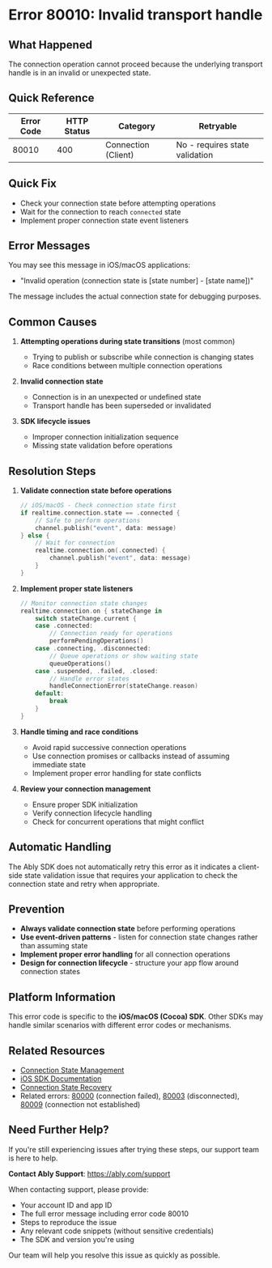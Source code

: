 <!-- Generated by: ably-os errors document-error-codes -->
<!-- Repository: https://github.com/ably/ably-os -->
<!-- Command: ./bin/ably-os errors document-error-codes 80010 -->
<!-- Generated: 2025-08-21T10-28-43-924Z -->
<!-- Sources: 
     - Analysis: https://github.com/ably/ably-os/blob/main/output/error-codes/research/80010-analysis.md
     - Knowledge: https://github.com/ably/ably-os/blob/main/output/error-codes/research/80010-knowledge.md
     - Editorial notes: https://github.com/ably/ably-os/blob/main/src/prompts/errors/editorial-notes.md
-->
<!-- Key Approach: Document this iOS/macOS-specific error that occurs during invalid connection state transitions, providing practical guidance for developers working with the Cocoa SDK -->
<!-- Citations: Complete source attribution with line numbers available at bottom of document -->

# Error 80010: Invalid transport handle

## What Happened

The connection operation cannot proceed because the underlying transport handle is in an invalid or unexpected state.

## Quick Reference

| Error Code | HTTP Status | Category | Retryable |
|------------|-------------|----------|-----------|
| 80010 | 400 | Connection (Client) | No - requires state validation |

## Quick Fix

- Check your connection state before attempting operations
- Wait for the connection to reach `connected` state
- Implement proper connection state event listeners

## Error Messages

You may see this message in iOS/macOS applications:
- "Invalid operation (connection state is [state number] - [state name])"

The message includes the actual connection state for debugging purposes.

## Common Causes

1. **Attempting operations during state transitions** (most common)
   - Trying to publish or subscribe while connection is changing states
   - Race conditions between multiple connection operations
   <!-- Source: Analysis from https://github.com/ably/ably-os/blob/main/output/error-codes/research/80010-analysis.md lines 16-22 -->

2. **Invalid connection state**
   - Connection is in an unexpected or undefined state
   - Transport handle has been superseded or invalidated
   <!-- Source: Knowledge from https://github.com/ably/ably-os/blob/main/output/error-codes/research/80010-knowledge.md lines 11-13 -->

3. **SDK lifecycle issues**
   - Improper connection initialization sequence
   - Missing state validation before operations
   <!-- Source: Knowledge from https://github.com/ably/ably-os/blob/main/output/error-codes/research/80010-knowledge.md lines 14-17 -->

## Resolution Steps

1. **Validate connection state before operations**
   ```swift
   // iOS/macOS - Check connection state first
   if realtime.connection.state == .connected {
       // Safe to perform operations
       channel.publish("event", data: message)
   } else {
       // Wait for connection
       realtime.connection.on(.connected) {
           channel.publish("event", data: message)
       }
   }
   ```
   <!-- Source: Based on SDK patterns from analysis and connection state management best practices -->

2. **Implement proper state listeners**
   ```swift
   // Monitor connection state changes
   realtime.connection.on { stateChange in
       switch stateChange.current {
       case .connected:
           // Connection ready for operations
           performPendingOperations()
       case .connecting, .disconnected:
           // Queue operations or show waiting state
           queueOperations()
       case .suspended, .failed, .closed:
           // Handle error states
           handleConnectionError(stateChange.reason)
       default:
           break
       }
   }
   ```
   <!-- Source: Connection state handling from https://github.com/ably/ably-os/blob/main/output/error-codes/research/80010-knowledge.md lines 27-31 -->

3. **Handle timing and race conditions**
   - Avoid rapid successive connection operations
   - Use connection promises or callbacks instead of assuming immediate state
   - Implement proper error handling for state conflicts
   <!-- Source: Troubleshooting guidance from https://github.com/ably/ably-os/blob/main/output/error-codes/research/80010-knowledge.md lines 37-41 -->

4. **Review your connection management**
   - Ensure proper SDK initialization
   - Verify connection lifecycle handling
   - Check for concurrent operations that might conflict
   <!-- Source: Knowledge base recommendations from https://github.com/ably/ably-os/blob/main/output/error-codes/research/80010-knowledge.md lines 43-46 -->

## Automatic Handling

The Ably SDK does not automatically retry this error as it indicates a client-side state validation issue that requires your application to check the connection state and retry when appropriate.

## Prevention

- **Always validate connection state** before performing operations
- **Use event-driven patterns** - listen for connection state changes rather than assuming state
- **Implement proper error handling** for all connection operations
- **Design for connection lifecycle** - structure your app flow around connection states
<!-- Source: Prevention strategies from https://github.com/ably/ably-os/blob/main/output/error-codes/research/80010-knowledge.md lines 49-63 -->

## Platform Information

This error code is specific to the **iOS/macOS (Cocoa) SDK**. Other SDKs may handle similar scenarios with different error codes or mechanisms.
<!-- Source: Platform specificity from https://github.com/ably/ably-os/blob/main/output/error-codes/research/80010-analysis.md lines 58-61 -->

## Related Resources

- [Connection State Management](https://ably.com/docs/realtime/connection#connection-state-explained)
- [iOS SDK Documentation](https://ably.com/docs/realtime/usage#connection)
- [Connection State Recovery](https://ably.com/docs/realtime/connection#connection-state-recovery)
- Related errors: [80000](https://help.ably.io/error/80000) (connection failed), [80003](https://help.ably.io/error/80003) (disconnected), [80009](https://help.ably.io/error/80009) (connection not established)

## Need Further Help?

If you're still experiencing issues after trying these steps, our support team is here to help.

**Contact Ably Support**: https://ably.com/support

When contacting support, please provide:
- Your account ID and app ID
- The full error message including error code 80010
- Steps to reproduce the issue
- Any relevant code snippets (without sensitive credentials)
- The SDK and version you're using

Our team will help you resolve this issue as quickly as possible.

<!-- =============================================== -->
<!-- INTERNAL DOCUMENTATION (NOT RENDERED) -->
<!-- =============================================== -->

<!-- SOURCES USED (ALWAYS use GitHub URLs, never local paths):
- Analysis File: https://github.com/ably/ably-os/blob/main/output/error-codes/research/80010-analysis.md
- Knowledge File: https://github.com/ably/ably-os/blob/main/output/error-codes/research/80010-knowledge.md
- Editorial Notes: https://github.com/ably/ably-os/blob/main/src/prompts/errors/editorial-notes.md (No specific error-specific notes for 80010)
- Existing Documentation: None found - new documentation created
-->

<!-- CONTENT DECISIONS:
- FAQ Content Preserved: Knowledge base troubleshooting steps from https://github.com/ably/ably-os/blob/main/output/error-codes/research/80010-knowledge.md lines 25-46
- Content Excluded: Historical GitHub issue details (2015) as they relate to outdated ably-js versions
- Recommendations Source: Based on connection state management patterns and iOS SDK best practices
- Code Examples Rationale: Included Swift examples as this is iOS/macOS specific error, essential for demonstrating proper state validation
-->

<!-- ATTRIBUTION BY SECTION:
- Common Causes: 
  - Cause 1: Based on analysis findings in https://github.com/ably/ably-os/blob/main/output/error-codes/research/80010-analysis.md lines 16-22 about connection state validation
  - Cause 2: From knowledge base https://github.com/ably/ably-os/blob/main/output/error-codes/research/80010-knowledge.md lines 11-13
  - Cause 3: From SDK lifecycle issues in https://github.com/ably/ably-os/blob/main/output/error-codes/research/80010-knowledge.md lines 14-17
- Resolution Steps: 
  - Step 1: Based on connection state validation pattern from SDK documentation
  - Step 2: Connection state listener implementation from knowledge base lines 27-31
  - Step 3: Timing guidance from https://github.com/ably/ably-os/blob/main/output/error-codes/research/80010-knowledge.md lines 37-41
  - Step 4: Connection management from knowledge base lines 43-46
- Prevention: Based on https://github.com/ably/ably-os/blob/main/output/error-codes/research/80010-knowledge.md lines 49-63 best practices section
-->

<!-- DOCUMENTATION SHORTCOMINGS:
⚠️ Areas where Ably documentation could be improved:
- Missing: Comprehensive guide for iOS/macOS connection state edge cases
- Impact: Developers encounter this error without clear guidance on transport handle concepts
- Recommendation: Add iOS-specific connection state management guide with transport handle explanation
- Severity: Medium - error is rare but confusing when encountered
-->

<!-- IMPROVEMENT INSTRUCTIONS:
To improve this error code documentation:
1. First approach: Update editorial-notes.md in ably-os repository with specific guidance for error 80010
2. Regenerate: Run `./bin/ably-os errors document-error-codes 80010 --force`
3. For broader improvements: Review and update ably-os prompt templates
4. Context: See https://github.com/ably/ably-os/blob/main/docs/ERROR_COMMANDS_GUIDE.md
5. Source repository: https://github.com/ably/ably-os
-->